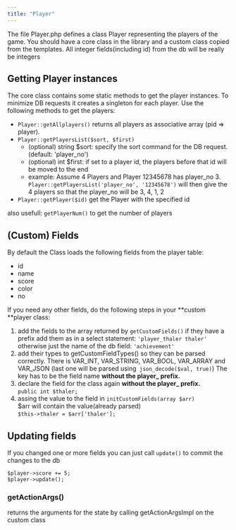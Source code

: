 ```yaml
---
title: "Player"
---
```


The file Player.php defines a class Player representing the players of the game. You should have a core class in the library and a custom class copied from the templates. All integer fields(including id) from the db will be really be integers

## Getting Player instances

The core class contains some static methods to get the player instances. To minimize DB requests it creates a singleton for each player. Use the following methods to get the players:

- `Player::getAllplayers()` returns all players as associative array (pid =\> player).
- `Player::getPlayersList($sort, $first)`
  - (optional) string \$sort: specify the sort command for the DB request. (default: 'player_no')
  - (optional) int \$first: if set to a player id, the players before that id will be moved to the end
  - example:  Assume 4 Players and Player 12345678 has player_no 3.\
    `Player::getPlayersList('player_no', '12345678')` will then give the 4 players so that the player_no will be 3, 4, 1, 2
- `Player::getPlayer($id)` get the Player with the specified id

also usefull: `getPlayerNum()`  to get the number of players

## (Custom) Fields

By default the Class loads the following fields from the player table:

- id
- name
- score
- color
- no

If you need any other fields, do the following steps in your \*\*custom \*\*player class:

1. add the fields to the array returned by `getCustomFields()` if they have a prefix add them as in a select statement: `'player_thaler thaler'` otherwise just the name of the db field: `'achievement'`
2. add their types to getCustomFieldTypes() so they can be parsed correctly. There is VAR_INT, VAR_STRING, VAR_BOOL, VAR_ARRAY and VAR_JSON (last one will be parsed using` json_decode($val, true)`) The key has to be the field name **without the player\_ prefix.**
3. declare the field for the class again **without the player\_ prefix.** \
   `public int $thaler;`
4. assing the value to the field in `initCustomFields(array $arr)` \
   \$arr will contain the value(already parsed)\
   `$this->thaler = $arr['thaler'];`

## Updating fields

If you changed one or more fields you can just call `update()` to commit the changes to the db

```
$player->score += 5;
$player->update();
```

### getActionArgs()

returns the arguments for the state by calling getActionArgsImpl on the custom class